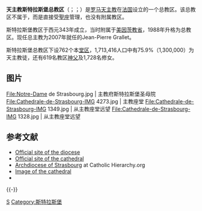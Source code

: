 '''天主教斯特拉斯堡总教区'''（{{lang-fr|Diocèse d'Alsace}}；{{lang-de|Erzbistum Straßburg}}；{{lang-la|Archidioecesis Argentoratensis o Argentinensis}}）是[[罗马天主教|罗马天主教]]在[[法国|法国]]设立的一个总教区。该总教区不属于{{link-en|法国主教团|Bishops' Conference of France}}，而是直接受[[聖座|聖座]]管理，也没有附属教区。

斯特拉斯堡教区于西元343年成立，当时附属于[[天主教美因茨教區|美因茨教省]]，1988年升格为总教区。现任总主教为2007年就任的Jean-Pierre Grallet。

斯特拉斯堡总教区下设762个本[[堂区|堂区]]，1,713,416人口中有75.9%（1,300,000）为天主教徒，还有619名教区[[神父|神父]]及1,728名修女。

== 图片 ==
<gallery>
File:Notre-Dame de Strasbourg.jpg | 主教府斯特拉斯堡圣母院
File:Cathedrale-de-Strasbourg-IMG 4273.jpg | 主教座堂
File:Cathedrale-de-Strasbourg-IMG 1349.jpg | 从主教座堂远望
File:Cathedrale-de-Strasbourg-IMG 1328.jpg | 从主教座堂远望
</gallery>

== 参考文献 ==
{{Reflist|1}}
* [http://www.archeveche-strasbourg.fr/ Official site of the diocese] {{Wayback|url=http://www.archeveche-strasbourg.fr/ |date=20161002033553 }}
* [https://web.archive.org/web/20071027090810/http://www.cathedrale-strasbourg.asso.fr/ Official site of the cathedral]
* [https://www.catholic-hierarchy.org/diocese/dstra.html Archdiocese of Strasbourg] {{Wayback|url=https://www.catholic-hierarchy.org/diocese/dstra.html |date=20201031115501 }} at Catholic Hierarchy.org
* [https://web.archive.org/web/20051101012901/http://www.zum.de/Faecher/G/BW/Landeskunde/rhein/strassburg/muenster06.jpg Image of the cathedral]
* {{CathEncy|wstitle=Strasburg}}

{{-}}
{{法國天主教教區}}

[[Category:法国天主教教区|S]]
[[Category:斯特拉斯堡|Category:斯特拉斯堡]]